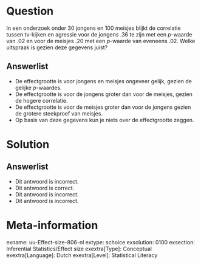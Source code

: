Question
========
  
In een onderzoek onder 30 jongens en 100 meisjes blijkt de correlatie tussen tv-kijken en agressie voor de jongens .36 te zijn met een $p$-waarde van .02 en voor de meisjes .20 met een $p$-waarde van eveneens .02. Welke uitspraak is gezien deze gegevens juist?
  
Answerlist
----------
* De effectgrootte is voor jongens en meisjes ongeveer gelijk, gezien de gelijke $p$-waardes.
* De effectgrootte is voor de jongens groter dan voor de meisjes, gezien de hogere correlatie.
* De effectgrootte is voor de meisjes groter dan voor de jongens gezien de grotere steekproef van meisjes.
* Op basis van deze gegevens kun je niets over de effectgrootte zeggen.


Solution
========
  


Answerlist
----------

* Dit antwoord is incorrect.
* Dit antwoord is correct.
* Dit antwoord is incorrect.
* Dit antwoord is incorrect.


Meta-information
================
exname: uu-Effect-size-806-nl
extype: schoice
exsolution: 0100
exsection: Inferential Statistics/Effect size
exextra[Type]: Conceptual
exextra[Language]: Dutch
exextra[Level]: Statistical Literacy
